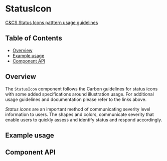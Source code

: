 
# StatusIcon

[C&CS Status Icons patttern usage guidelines](https://pages.github.ibm.com/cdai-design/pal/patterns/status-icons/)

## Table of Contents

- [Overview](#overview)
- [Example usage](#example-usage)
- [Component API](#component-api)

## Overview

The `StatusIcon` component follows the Carbon guidelines for status icons with
some added specifications around illustration usage. For additional usage
guidelines and documentation please refer to the links above.

_Status icons_ are an important method of communicating severity level
information to users. The shapes and colors, communicate severity that enable
users to quickly assess and identify status and respond accordingly.

## Example usage

<Preview>
  <Story id="experimental-statusicon--default" />
</Preview>

## Component API

<Props />
